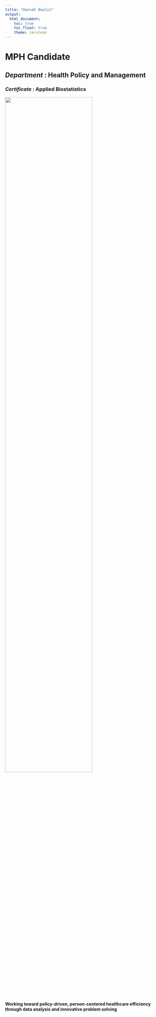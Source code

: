 ```yaml
---
title: "Hannah Bowlin"
output: 
  html_document:
    toc: true
    toc_float: true
    theme: cerulean
---
```


# MPH Candidate
## _Department_ : Health Policy and Management
### _Certificate_ : Applied Biostatistics

<img src="images/headshot.jpeg" style="width:75%">

**Working toward policy-driven, person-centered healthcare efficiency through data analysis and innovative problem solving**









